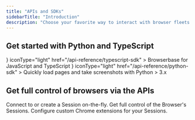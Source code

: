 ```yaml
---
title: "APIs and SDKs"
sidebarTitle: "Introduction"
description: "Choose your favorite way to interact with browser fleets."
---
```


## Get started with Python and TypeScript

<CardGroup cols={2}>
  <Card
    title="TypeScript SDK"
    icon={
      <svg
        class="h-6 w-6"
        fill="#eb3720"
        height="40"
        viewBox="0 0 16 16"
        width="40"
        xmlns="http://www.w3.org/2000/svg"
      >
        <path d="M 8 1.0234375 C 7.736875 1.0234375 7.4742344 1.0924687 7.2402344 1.2304688 L 2.7402344 3.8789062 C 2.2832344 4.1469063 2 4.642875 2 5.171875 L 2 11.005859 C 2 11.554859 2.29925 12.059266 2.78125 12.322266 L 4.2558594 13.126953 C 4.4828594 13.250953 4.7286094 13.310547 4.9746094 13.310547 C 5.2386094 13.310547 5.4992812 13.239609 5.7382812 13.099609 C 6.1982812 12.826609 6.4726562 12.344594 6.4726562 11.808594 L 6.4726562 5.4648438 L 5.4726562 5.4648438 L 5.4726562 11.808594 C 5.4726562 12.065594 5.3025156 12.195281 5.2285156 12.238281 C 5.1555156 12.281281 4.959375 12.371047 4.734375 12.248047 L 3.2617188 11.445312 C 3.1007187 11.357312 3 11.188859 3 11.005859 L 3 5.171875 C 3 4.995875 3.0940938 4.8302344 3.2460938 4.7402344 L 7.7460938 2.0917969 C 7.9020937 1.9997969 8.0979062 2.0007969 8.2539062 2.0917969 L 12.753906 4.7402344 C 12.904906 4.8302344 13 4.995875 13 5.171875 L 13 11.009766 C 13 11.189766 12.900234 11.359219 12.740234 11.449219 L 8.2402344 13.900391 C 8.0902344 13.980391 7.9097656 13.980391 7.7597656 13.900391 L 6.8808594 13.419922 C 6.7108594 13.629922 6.5 13.810937 6.25 13.960938 C 6.17 14.010938 6.0897656 14.050078 6.0097656 14.080078 L 7.2792969 14.779297 C 7.5092969 14.899297 7.75 14.960938 8 14.960938 C 8.25 14.960938 8.4907031 14.899297 8.7207031 14.779297 L 13.220703 12.320312 C 13.700703 12.060313 14 11.559766 14 11.009766 L 14 5.171875 C 14 4.642875 13.717719 4.1469062 13.261719 3.8789062 L 8.7617188 1.2304688 C 8.5272187 1.0924688 8.263125 1.0234375 8 1.0234375 z M 9.4511719 5.3183594 C 7.8711719 5.3183594 7.0703125 5.8690781 7.0703125 6.9550781 C 7.0703125 8.1850781 8.4869687 8.3680781 9.1679688 8.4550781 C 9.2659688 8.4680781 9.352875 8.4791875 9.421875 8.4921875 L 9.7207031 8.5449219 C 10.760703 8.7189219 11 8.836875 11 9.171875 C 11 9.333875 10.999172 9.8242188 9.4511719 9.8242188 C 8.1381719 9.8242188 7.8691406 9.4346094 7.8691406 8.8496094 L 6.8691406 8.8496094 C 6.8691406 9.7516094 7.3171719 10.824219 9.4511719 10.824219 C 11.557172 10.824219 12 9.925875 12 9.171875 C 12 7.913875 10.777719 7.7076406 9.8867188 7.5566406 L 9.5996094 7.5078125 C 9.5166094 7.4928125 9.4119219 7.4788438 9.2949219 7.4648438 C 8.6589219 7.3828438 8.0703125 7.2650312 8.0703125 6.9570312 C 8.0703125 6.7340313 8.0691719 6.3193594 9.4511719 6.3183594 C 10.370172 6.3183594 10.837891 6.6207969 10.837891 7.2167969 L 11.837891 7.2167969 C 11.837891 6.2997969 11.209172 5.3183594 9.4511719 5.3183594 z"></path>
      </svg>
    }
    iconType="light"
    href="/api-reference/typescript-sdk"
  >
    Browserbase for JavaScript and TypeScript
  </Card>
  <Card
    title="Python SDK"
    icon={
      <svg
        class="h-6 w-6"
        fill="#eb3720"
        height="40"
        viewBox="0 0 16 16"
        width="40"
        xmlns="http://www.w3.org/2000/svg"
      >
        <path
          clip-rule="evenodd"
          d="M5.00008 2.48333C5.00008 2.28791 5.17329 1.97181 5.75348 1.67407C6.30368 1.39174 7.09756 1.2 8.00008 1.2C8.9026 1.2 9.69648 1.39174 10.2467 1.67407C10.8269 1.97181 11.0001 2.28791 11.0001 2.48333L11 4.49999V4.66666C11 5.4877 10.9478 6.0615 10.8418 6.46743C10.7387 6.86203 10.595 7.06047 10.4316 7.18155C10.2553 7.31215 9.98982 7.40251 9.54728 7.45087C9.10384 7.49934 8.5515 7.5 7.83337 7.5H7.80801C7.20363 7.49999 6.65752 7.49998 6.19769 7.55571C5.72755 7.6127 5.28198 7.73413 4.91686 8.02623C4.54439 8.32421 4.31834 8.74858 4.18424 9.28498C4.06996 9.74209 4.01556 10.3077 4.00296 11H2.48341C2.28799 11 1.97188 10.8268 1.67415 10.2466C1.39181 9.6964 1.20007 8.90252 1.20007 8C1.20007 7.09748 1.39181 6.3036 1.67415 5.7534C1.97188 5.17321 2.28799 5 2.48341 5H4.50008H8.00007V4H5.00008V2.48333ZM2.48341 12H4.00005L4.00008 13.5167C4.00008 14.2877 4.61037 14.8633 5.29693 15.2156C6.01348 15.5833 6.9696 15.8 8.00008 15.8C9.03056 15.8 9.98668 15.5833 10.7032 15.2156C11.3898 14.8633 12.0001 14.2877 12.0001 13.5167V12H13.5167C14.2878 12 14.8634 11.3897 15.2157 10.7031C15.5834 9.9866 15.8001 9.03048 15.8001 8C15.8001 6.96952 15.5834 6.0134 15.2157 5.29685C14.8634 4.61029 14.2878 4 13.5167 4H12.0001L12.0001 2.48334C12.0001 1.71225 11.3898 1.13669 10.7032 0.784379C9.98668 0.416675 9.03056 0.199997 8.00008 0.199997C6.9696 0.199997 6.01348 0.416675 5.29693 0.784379C4.61037 1.13669 4.00008 1.71225 4.00008 2.48333V4H2.48341C1.71232 4 1.13677 4.61029 0.784455 5.29685C0.416751 6.0134 0.200073 6.96952 0.200073 8C0.200073 9.03048 0.416751 9.9866 0.784455 10.7031C1.13677 11.3897 1.71232 12 2.48341 12ZM8.00007 12H11.0001V13.5167C11.0001 13.7121 10.8269 14.0282 10.2467 14.3259C9.69648 14.6083 8.9026 14.8 8.00008 14.8C7.09756 14.8 6.30368 14.6083 5.75348 14.3259C5.17329 14.0282 5.00008 13.7121 5.00008 13.5167L5.00004 11.5L5.00004 11.5L5.00004 11.3333C5.00004 10.5132 5.05211 9.93659 5.15438 9.52752C5.25466 9.12641 5.39319 8.92579 5.54155 8.8071C5.69727 8.68253 5.92878 8.59563 6.31802 8.54845C6.71114 8.5008 7.19784 8.5 7.83337 8.5H7.85761C8.54613 8.50001 9.15215 8.50001 9.65592 8.44495C10.1665 8.38915 10.6406 8.27118 11.0268 7.98511C11.4259 7.68952 11.6676 7.26296 11.8093 6.72007C11.9294 6.26027 11.9844 5.69226 11.9971 5H13.5167C13.7122 5 14.0283 5.17321 14.326 5.7534C14.6083 6.3036 14.8001 7.09748 14.8001 8C14.8001 8.90252 14.6083 9.6964 14.326 10.2466C14.0283 10.8268 13.7122 11 13.5167 11H11.5001H8.00007V12ZM6.2262 3.45245C6.57205 3.45245 6.85242 3.17208 6.85242 2.82622C6.85242 2.48037 6.57205 2.2 6.2262 2.2C5.88035 2.2 5.59998 2.48037 5.59998 2.82622C5.59998 3.17208 5.88035 3.45245 6.2262 3.45245ZM9.77725 13.8045C10.1237 13.8045 10.4045 13.5237 10.4045 13.1773C10.4045 12.8308 10.1237 12.55 9.77725 12.55C9.43083 12.55 9.15 12.8308 9.15 13.1773C9.15 13.5237 9.43083 13.8045 9.77725 13.8045Z"
          fill-rule="evenodd"
        ></path>
      </svg>
    }
    iconType="light"
    href="/api-reference/python-sdk"
  >
    Quickly load pages and take screenshots with Python > 3.x
  </Card>
</CardGroup>

## Get full control of browsers via the APIs

<CardGroup cols={3}>
  <Card
    title="Connect API"
    icon="server"
    iconType="light"
    href="/api-reference/connect"
  >
    Connect to or create a Session on-the-fly.
  </Card>
  <Card
    title="Sessions API"
    icon="server"
    iconType="light"
    href="/api-reference/list-all-sessions"
  >
    Get full control of the Browser's Sessions.
  </Card>
  <Card
    title="Extensions API"
    icon="puzzle-piece"
    iconType="light"
    href="/api-reference/upload-an-extension"
  >
    Configure custom Chrome extensions for your Sessions.
  </Card>
</CardGroup>
